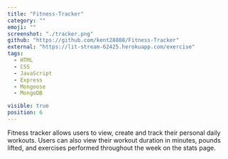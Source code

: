 ```yaml
---
title: "Fitness-Tracker"
category: ""
emoji: ""
screenshot: "./tracker.png"
github: "https://github.com/kent28808/Fitness-Tracker"
external: "https://lit-stream-62425.herokuapp.com/exercise"
tags:
  - HTML
  - CSS
  - JavaScript
  - Express
  - Mongoose
  - MongoDB

visible: true
position: 6
---
```


Fitness tracker allows users to view, create and track their personal daily workouts. Users can also view their workout duration in minutes, pounds lifted, and exercises performed throughout the week on the stats page.
